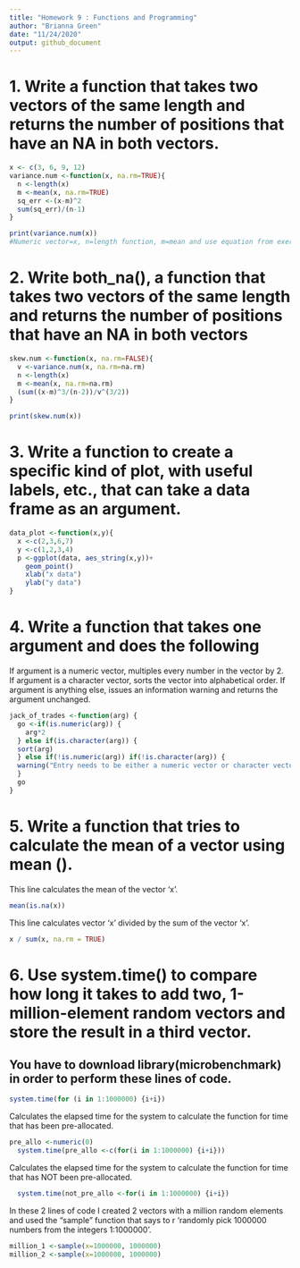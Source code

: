 ```yaml
---
title: "Homework 9 : Functions and Programming"
author: "Brianna Green"
date: "11/24/2020"
output: github_document
---
```

# 1. Write a function that takes two vectors of the same length and returns the number of positions that have an NA in both vectors.
``` r
x <- c(3, 6, 9, 12)
variance.num <-function(x, na.rm=TRUE){
  n <-length(x)
  m <-mean(x, na.rm=TRUE)
  sq_err <-(x-m)^2
  sum(sq_err)/(n-1)
}

print(variance.num(x))
#Numeric vector=x, n=length function, m=mean and use equation from exercise
```
# 2. Write both\_na(), a function that takes two vectors of the same length and returns the number of positions that have an NA in both vectors
```r
skew.num <-function(x, na.rm=FALSE){
  v <-variance.num(x, na.rm=na.rm)
  n <-length(x)
  m <-mean(x, na.rm=na.rm)
  (sum((x-m)^3/(n-2))/v^(3/2))
}

print(skew.num(x))
```
# 3. Write a function to create a specific kind of plot, with useful labels, etc., that can take a data frame as an argument.
```r
data_plot <-function(x,y){
  x <-c(2,3,6,7)
  y <-c(1,2,3,4)
  p <-ggplot(data, aes_string(x,y))+
    geom_point()
    xlab("x data")
    ylab("y data")
}
```
# 4. Write a function that takes one argument and does the following
If argument is a numeric vector, multiples every number in the vector by 2. If argument is a character vector, sorts the vector into alphabetical order. If argument is anything else, issues an information warning and returns the argument unchanged.

```r
jack_of_trades <-function(arg) {
  go <-if(is.numeric(arg)) {
    arg*2
  } else if(is.character(arg)) {
  sort(arg)
  } else if(!is.numeric(arg)) if(!is.character(arg)) {
  warning("Entry needs to be either a numeric vector or character vector")
  }
  go
}
```
# 5. Write a function that tries to calculate the mean of a vector using mean ().
This line calculates the mean of the vector 'x'.
```r
mean(is.na(x))
```
This line calculates vector 'x' divided by the sum of the vector 'x'.
```r
x / sum(x, na.rm = TRUE)
```
# 6. Use system.time() to compare how long it takes to add two, 1-million-element random vectors and store the result in a third vector.
## You have to download library(microbenchmark) in order to perform these lines of code.
```r
system.time(for (i in 1:1000000) {i+i})
```
Calculates the elapsed time for the system to calculate the function for time that has been pre-allocated.
```r
pre_allo <-numeric(0)
  system.time(pre_allo <-c(for(i in 1:1000000) {i+i}))
```
Calculates the elapsed time for the system to calculate the function for time that has NOT been pre-allocated.
```r
  system.time(not_pre_allo <-for(i in 1:1000000) {i+i})
```
In these 2 lines of code I created 2 vectors with a million random elements and used the "sample" function that says to r 'randomly pick 1000000 numbers from the integers 1:1000000'.
```r
million_1 <-sample(x=1000000, 1000000)
million_2 <-sample(x=1000000, 1000000)
```